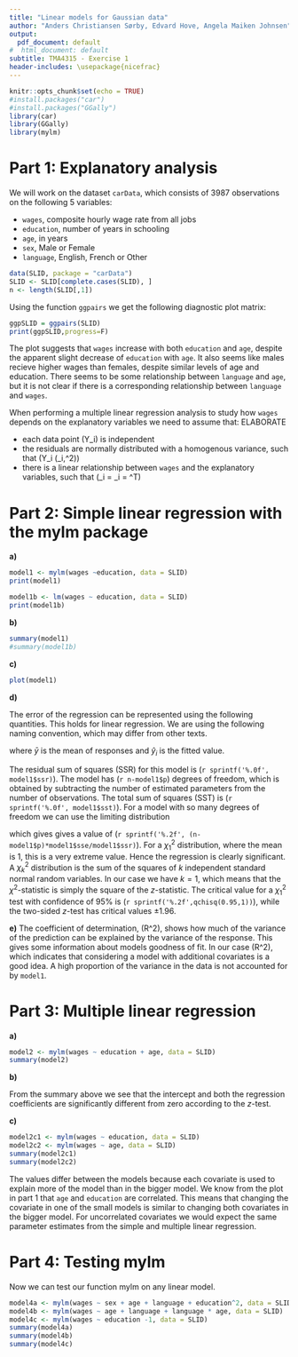 ```yaml
---
title: "Linear models for Gaussian data"
author: "Anders Christiansen Sørby, Edvard Hove, Angela Maiken Johnsen"
output:
  pdf_document: default
#  html_document: default
subtitle: TMA4315 - Exercise 1
header-includes: \usepackage{nicefrac}
---
```


```r
knitr::opts_chunk$set(echo = TRUE)
#install.packages("car")
#install.packages("GGally")
library(car)
library(GGally)
library(mylm)
```

# Part 1: Explanatory analysis

We will work on the dataset `carData`, which consists of 3987 observations on the following 5 variables:

* `wages`, composite hourly wage rate from all jobs
* `education`, number of years in schooling
* `age`, in years
* `sex`, Male or Female
* `language`, English, French or Other

```r
data(SLID, package = "carData")
SLID <- SLID[complete.cases(SLID), ]
n <- length(SLID[,1])
```

Using the function `ggpairs` we get the following diagnostic plot matrix:

```r
ggpSLID = ggpairs(SLID)
print(ggpSLID,progress=F)
```
The plot suggests that `wages` increase with both `education` and `age`, despite the apparent slight decrease of `education` with `age`. It also seems like males recieve higher wages than females, despite similar levels of age and education. There seems to be some relationship between `language` and `age`, but it is not clear if there is a corresponding relationship between `language` and `wages`. 

When performing a multiple linear regression analysis to study how `wages` depends on the explanatory variables we need to assume that: ELABORATE

- each data point \(Y_i\) is independent
- the residuals are normally distributed with a homogenous variance, such that \(Y_i \sim \mathcal{N}(\mu_i,\sigma^2)\)
- there is a linear relationship between `wages` and the explanatory variables, such that \(\mu_i = \eta_i = \mathbf{x_i}^T\beta\)


# Part 2: Simple linear regression with the mylm package

**a)**

```r
model1 <- mylm(wages ~education, data = SLID)
print(model1)

model1b <- lm(wages ~ education, data = SLID)
print(model1b)
```

**b)**

```r
summary(model1)
#summary(model1b)
```


**c)**
```r
plot(model1)
```

**d)**

The error of the regression can be represented using the following quantities. This holds for linear regression. We are using the following naming convention, which may differ from other texts.

\begin{align}
SSE = \sum^{n}_{i=1}(\hat{y}_i - \bar{y})^2 \\
SSR = \sum^{n}_{i=1}(y_i - \hat{y}_i)^2 \\
SST = \sum^{n}_{i=1}(y_i - \bar{y}_i)^2 = SSE + SSR \\
R^2 = 1 - \frac{SSR}{SST}
\end{align}
where $\bar{y}$ is the mean of responses and $\hat{y}_i$ is the fitted value. 

The residual sum of squares (SSR) for this model is \(`r sprintf('%.0f', model1$ssr)`\). 
The model has \(`r n-model1$p`\) degrees of freedom, which is obtained by subtracting the number of estimated parameters from the number of observations.
The total sum of squares (SST) is \(`r sprintf('%.0f', model1$sst)`\). 
For a model with so many degrees of freedom we can use the limiting distribution

\begin{equation}
(p-1)F = (p-1)\frac{\nicefrac{SSE}{p-1}}{\nicefrac{SSR}{n-p}} \sim \chi_{p-1}^2,
\end{equation}

which gives gives a value of \(`r sprintf('%.2f', (n-model1$p)*model1$sse/model1$ssr)`\).
For a $\chi_{1}^2$ distribution, where the mean is 1, this is a very extreme value.
Hence the regression is clearly significant.
A $\chi^2_k$ distribution is the sum of the squares of $k$ independent standard normal random variables.
In our case we have $k=1$, which means that the $\chi^2$-statistic is simply the square of the $z$-statistic. 
The critical value for a $\chi_{1}^2$ test with confidence of 95% is \(`r sprintf('%.2f',qchisq(0.95,1))`\), while the two-sided $z$-test has critical values $\pm 1.96$.


**e)**
The coefficient of determination, \(R^2\), shows how much of the variance of the prediction can be explained by the variance of the response.
This gives some information about models goodness of fit.
In our case \(R^2\approx0.09\), which indicates that considering a model with additional covariates is a good idea.
A high proportion of the variance in the data is not accounted for by `model1`.

# Part 3: Multiple linear regression

**a)**

```r
model2 <- mylm(wages ~ education + age, data = SLID)
summary(model2)
```

**b)**

From the summary above we see that the intercept and both the regression coefficients are significantly different from zero according to the $z$-test. 

**c)**
```r
model2c1 <- mylm(wages ~ education, data = SLID)
model2c2 <- mylm(wages ~ age, data = SLID)
summary(model2c1)
summary(model2c2)
```
The values differ between the models because each covariate is used to explain more of the model than in the bigger model. 
We know from the plot in part 1 that `age` and `education` are correlated.
This means that changing the covariate in one of the small models is similar to changing both covariates in the bigger model.
For uncorrelated covariates we would expect the same parameter estimates from the simple and multiple linear regression.

# Part 4: Testing mylm

Now we can test our function mylm on any linear model.

```r
model4a <- mylm(wages ~ sex + age + language + education^2, data = SLID)
model4b <- mylm(wages ~ age + language + language * age, data = SLID)
model4c <- mylm(wages ~ education -1, data = SLID)
summary(model4a)
summary(model4b)
summary(model4c)
```
